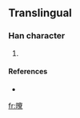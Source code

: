 ==Translingual==

===Han character===
{{Han char|rn=72|rad=日|as=15|sn=19|four=|canj=日十大火 (AJKF)}}

# {{defn|Han|sort=日15}}

====References====
* {{Han ref|kx=0501.281|hdz=21541.071|uh=66E2|ud=26338}}

[[fr:曢]]